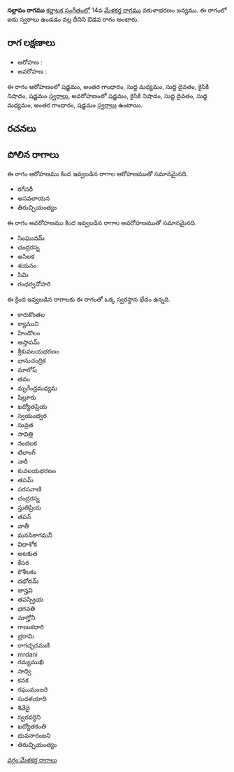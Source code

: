 {{Infobox ragam
	| name          	= సల్లాపం
	| synonym	    	= 
	| mela          	= 
	| chakra        	= 
	| janaka        	= 
	| type          	= ఔడవ
	| arohanam      	= {{svaraC|S|G3|M1|D1|N2|S'}} 
	| avarohanam    	= {{svaraC|S'|N2|D1|M1|G3|S}}
	| jeeva         	=
	| chhaya        	=
	| nyasa         	=
	| vishesha      	= 
	| equivalent  		= 
}}
{{కర్ణాటక సంగీత రాగాలు}}
'''సల్లాపం రాగము''' [[కర్ణాటక సంగీతం]]లో 14వ [[మేళకర్త రాగము]] వకుళాభరణం జన్యము.  ఈ రాగంలో ఐదు స్వరాలు ఉండడం వల్ల దీనిని ఔడవ రాగం అంటారు.


==రాగ లక్షణాలు==


* ఆరోహణ : {{svaraC|S|G3|M1|D1|N2|S'}} 
* అవరోహణ : {{svaraC|S'|N2|D1|M1|G3|S}}

ఈ రాగం ఆరోహణంలో షడ్జమం, అంతర గాంధారం, సుద్ద మధ్యమం, సుద్ద దైవతం, కైసికి నిషాదం, షడ్జమం [[స్వరాలు]], అవరోహణంలో షడ్జమం, కైసికి నిషాదం, సుద్ద దైవతం, సుద్ద మధ్యమం, అంతర గాంధారం, షడ్జమం [[స్వరాలు]] ఉంటాయి.

==రచనలు==



==పోలిన రాగాలు==
ఈ రాగం ఆరోహణము కింద ఇవ్వబడిన రాగాల ఆరోహణముతో సమానమైనది.
* రగేసరీ
* అసవలాయన
* తిరుచ్చియంత్యం

ఈ రాగం అవరోహణము కింద ఇవ్వబడిన రాగాల అవరోహణముతో సమానమైనది.
* సింఘువమ్
* చంద్రరస్న
* అసిలక
* శయనం
* సిమి
* గంధర్వనోహరి

ఈ క్రింద ఇవ్వబడిన రాగాలకు ఈ రాగంతో ఒక్క స్వరస్థాన భేదం ఉన్నది.
* కారుకొంతల
* క్యాముని
* హిండొలం
* ఆస్తాపమ్
* శ్రీకువలయభరణం
* భానుచంద్రిక
* మాలోష్
* తవం
* మృగేంద్రమధ్యమ
* షిల్లూరు
* ఖద్యోతప్రియ
* స్వయంభ్వర
* సువ్రత
* సావిత్రి
* నందలక
* టిలాంగ్
* నారీ
* కువలయభరణం
* తపమ్
* సరసవాణి
* చంద్రరస్న
* స్తుతిప్రియ
* తపన్
* వాతీ
* మనసికాగమనీ
* విదాశోక
* అటకుత
* కేసర
* కౌశీలకం
* దభోదమ్
* జాన్హవి
* తపస్ప్రియ
* భగవతి
* మాగ్హోనీ
* గాణుకధారి
* భ్రరామి
* రాగచ్ఛదమణి
* mrdani
* రమ్యముఖి
* సాధ్వి
* కనక
* రఘుమంజరి
* సుదళయాది
* శివేదై
* స్వరవర్ధిని
* ఖద్యోతకంతి
* భువనారంజని
* తిరుచ్చియంత్యం



[[వర్గం:మేళకర్త రాగాలు]]